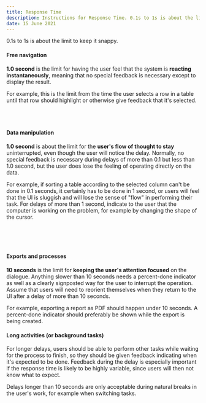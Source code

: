 ```yaml
---
title: Response Time
description: Instructions for Response Time. 0.1s to 1s is about the limit to keep it snappy.
date: 15 June 2021
---
```


0.1s to 1s is about the limit to keep it snappy.

#### Free navigation

**1.0 second** is the limit for having the user feel that the system is **reacting instantaneously**, meaning that no special feedback is necessary except to display the result.

For example, this is the limit from the time the user selects a row in a table until that row should highlight or otherwise give feedback that it's selected.

<Card shadow='none'>
  <Table
    showMenu={false}
    separator={true}
    data={[
      {
        good: '[0, 100ms]',
        needs_improvement: '(100ms, 300ms]',
        poor: 'over 300ms',
      },
    ]}
    schema={[
      {
        name: 'good',
        displayName: 'Good',
        width: '30%',
        sorting: false,
        separator: true,
      },
      {
        name: 'needs_improvement',
        displayName: 'Needs Improvement',
        width: '30%',
        sorting: false,
        cellType: 'WITH_META_LIST',
        separator: true,
      },
      {
        name: 'poor',
        displayName: 'Poor',
        width: '30%',
        sorting: false,
        separator: true,
      },
    ]}
    withHeader={false}
  />
</Card>

<br />
<br />

#### Data manipulation

**1.0 second** is about the limit for the **user's flow of thought
to stay** uninterrupted, even though the user will notice the delay.
Normally, no special feedback is necessary during delays of more
than 0.1 but less than 1.0 second, but the user does lose the
feeling of operating directly on the data.

For example, if sorting a table according to the selected column can't be done in 0.1 seconds, it certainly has to be done in 1 second, or users will feel that the UI is sluggish and will lose the sense of "flow" in performing their task. For delays of more than 1 second, indicate to the user that the computer is working on the problem, for example by changing the shape of the cursor.

<Card shadow='none'>
  <Table
    showMenu={false}
    separator={true}
    data={[
      {
        good: '[0, 100ms]',
        needs_improvement: '(100ms, 300ms]',
        poor: 'over 300ms',
      },
    ]}
    schema={[
      {
        name: 'good',
        displayName: 'Good',
        width: '30%',
        sorting: false,
        separator: true,
      },
      {
        name: 'needs_improvement',
        displayName: 'Needs Improvement',
        width: '30%',
        sorting: false,
        separator: true,
      },
      {
        name: 'poor',
        displayName: 'Poor',
        width: '30%',
        sorting: false,
        separator: true,
      },
    ]}
    withHeader={false}
  />
</Card>

<br />
<br />

#### Exports and processes

**10 seconds** is the limit for **keeping the user's attention focused** on the dialogue. Anything slower than 10 seconds needs a percent-done indicator as well as a clearly signposted way for the user to interrupt the operation. Assume that users will need to reorient themselves when they return to the UI after a delay of more than 10 seconds.

For example, exporting a report as PDF should happen under 10 seconds. A percent-done indicator should preferably be shown while the export is being created.

#### Long activities (or background tasks)

For longer delays, users should be able to perform other tasks while waiting for the process to finish, so they should be given feedback indicating when it's expected to be done. Feedback during the delay is especially important if the response time is likely to be highly variable, since users will then not know what to expect.

Delays longer than 10 seconds are only acceptable during natural breaks in the user's work, for example when switching tasks.
